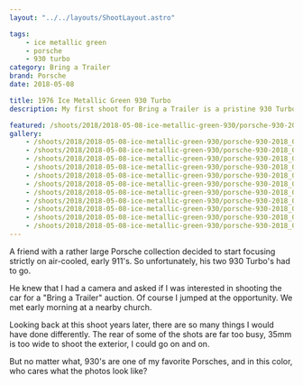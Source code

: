 ```yaml
---
layout: "../../layouts/ShootLayout.astro"

tags:
    - ice metallic green
    - porsche
    - 930 turbo
category: Bring a Trailer
brand: Porsche
date: 2018-05-08

title: 1976 Ice Metallic Green 930 Turbo
description: My first shoot for Bring a Trailer is a pristine 930 Turbo.

featured: /shoots/2018/2018-05-08-ice-metallic-green-930/porsche-930-2018_006.jpg
gallery:
    - /shoots/2018/2018-05-08-ice-metallic-green-930/porsche-930-2018_001.jpg
    - /shoots/2018/2018-05-08-ice-metallic-green-930/porsche-930-2018_002.jpg
    - /shoots/2018/2018-05-08-ice-metallic-green-930/porsche-930-2018_003.jpg
    - /shoots/2018/2018-05-08-ice-metallic-green-930/porsche-930-2018_004.jpg
    - /shoots/2018/2018-05-08-ice-metallic-green-930/porsche-930-2018_005.jpg
    - /shoots/2018/2018-05-08-ice-metallic-green-930/porsche-930-2018_006.jpg
    - /shoots/2018/2018-05-08-ice-metallic-green-930/porsche-930-2018_007.jpg
    - /shoots/2018/2018-05-08-ice-metallic-green-930/porsche-930-2018_008.jpg
    - /shoots/2018/2018-05-08-ice-metallic-green-930/porsche-930-2018_009.jpg
    - /shoots/2018/2018-05-08-ice-metallic-green-930/porsche-930-2018_010.jpg
    - /shoots/2018/2018-05-08-ice-metallic-green-930/porsche-930-2018_011.jpg
---
```


A friend with a rather large Porsche collection decided to start focusing strictly on air-cooled, early 911's. So unfortunately, his two 930 Turbo's had to go.

He knew that I had a camera and asked if I was interested in shooting the car for a "Bring a Trailer" auction. Of course I jumped at the opportunity. We met early morning at a nearby church.

Looking back at this shoot years later, there are so many things I would have done differently. The rear of some of the shots are far too busy, 35mm is too wide to shoot the exterior, I could go on and on.

But no matter what, 930's are one of my favorite Porsches, and in this color, who cares what the photos look like?
